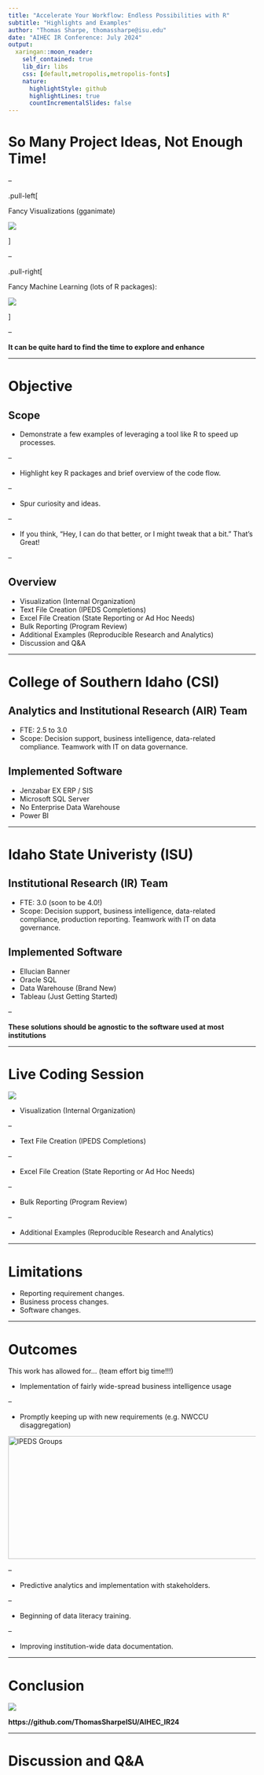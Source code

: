 ---
title: "Accelerate Your Workflow: Endless Possibilities with R"
subtitle: "Highlights and Examples"
author: "Thomas Sharpe, thomassharpe@isu.edu"
date: "AIHEC IR Conference: July 2024"
output:
  xaringan::moon_reader:
    self_contained: true
    lib_dir: libs
    css: [default,metropolis,metropolis-fonts]
    nature:
      highlightStyle: github
      highlightLines: true
      countIncrementalSlides: false
---

# So Many Project Ideas, Not Enough Time!

--

.pull-left[

Fancy Visualizations (gganimate)

![](_IntroMaterials/population_animation.gif)

]

--

.pull-right[

Fancy Machine Learning (lots of R packages):

![](_IntroMaterials/clusplot.png)

]

--

<b> It can be quite hard to find the time to explore and enhance </b>

---

# Objective

## Scope

- Demonstrate a few examples of leveraging a tool like R to speed up processes.

--

- Highlight key R packages and brief overview of the code flow.

--

- Spur curiosity and ideas.

--

- If you think, "Hey, I can do that better, or I might tweak that a bit." That's Great!

--

## Overview

- Visualization (Internal Organization)
- Text File Creation (IPEDS Completions)
- Excel File Creation (State Reporting or Ad Hoc Needs)
- Bulk Reporting (Program Review)
- Additional Examples (Reproducible Research and Analytics)
- Discussion and Q&A

---

# College of Southern Idaho (CSI)

## Analytics and Institutional Research (AIR) Team

- FTE: 2.5 to 3.0
- Scope: Decision support, business intelligence, data-related compliance. Teamwork with IT on data governance.

## Implemented Software

- Jenzabar EX ERP / SIS
- Microsoft SQL Server
- No Enterprise Data Warehouse
- Power BI

---

# Idaho State Univeristy (ISU)

## Institutional Research (IR) Team

- FTE: 3.0 (soon to be 4.0!)
- Scope: Decision support, business intelligence, data-related compliance, production reporting. Teamwork with IT on data governance.


## Implemented Software

- Ellucian Banner
- Oracle SQL
- Data Warehouse (Brand New)
- Tableau (Just Getting Started)

--

<b> These solutions should be agnostic to the software used at most institutions </b>

---

# Live Coding Session

![](_IntroMaterials/carlyton.gif)

- Visualization (Internal Organization)

--

- Text File Creation (IPEDS Completions)

--

- Excel File Creation (State Reporting or Ad Hoc Needs)

--

- Bulk Reporting (Program Review)

--

- Additional Examples (Reproducible Research and Analytics)


---

# Limitations

- Reporting requirement changes.
- Business process changes.
- Software changes.

---

# Outcomes

This work has allowed for... (team effort big time!!!)

- Implementation of fairly wide-spread business intelligence usage

--

- Promptly keeping up with new requirements (e.g. NWCCU disaggregation) 

<img src="DataAtAGlance.png" alt="IPEDS Groups" width="600px" height="250px"/>

--

- Predictive analytics and implementation with stakeholders. 

--

- Beginning of data literacy training.

--

- Improving institution-wide data documentation.


---

# Conclusion


![](_IntroMaterials/coolBeans.gif)


<b>https://github.com/ThomasSharpeISU/AIHEC_IR24</b>

---

# Discussion and Q&A


